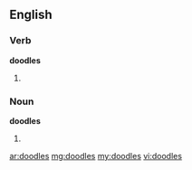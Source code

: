 ==English==

===Verb===
'''doodles'''

# {{third-person singular of|[[doodle]]}}

===Noun===
'''doodles'''

# {{plural of|[[doodle]]}}

[[ar:doodles]]
[[mg:doodles]]
[[my:doodles]]
[[vi:doodles]]